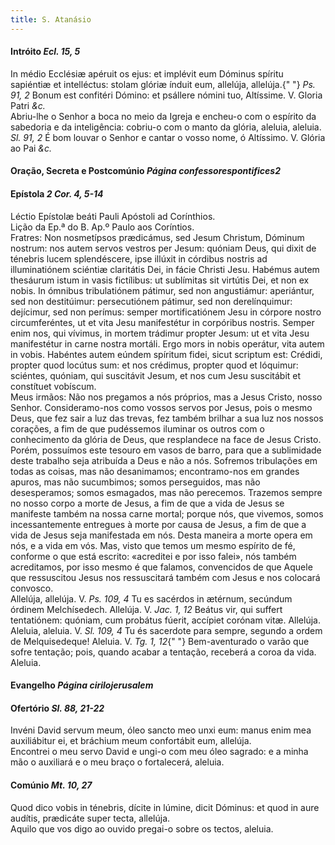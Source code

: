```yaml
---
title: S. Atanásio
---
```


<h4 class="text-center">
  Intróito <em>Ecl. 15, 5</em>
</h4>
<div class="container-fluid">
  <div class="row">
    <div class="col-6 dropcaps text-justify">
      In médio Ecclésiæ apéruit os ejus: et implévit eum Dóminus spíritu
      sapiéntiæ et intelléctus: stolam glóriæ índuit eum, allelúja, allelúja.{" "}
      <em>Ps. 91, 2</em> Bonum est confitéri Dómino: et psállere nómini tuo,
      Altíssime. V. Gloria Patri <em>&c.</em>
    </div>
    <div class="col-6 dropcaps text-justify">
      Abriu-lhe o Senhor a boca no meio da Igreja e encheu-o com o espírito da
      sabedoria e da inteligência: cobriu-o com o manto da glória, aleluia,
      aleluia. <em>Sl. 91, 2</em> É bom louvar o Senhor e cantar o vosso nome, ó
      Altíssimo. V. Glória ao Pai <em>&c.</em>
    </div>
  </div>
</div>

<h4 class="text-center">
  Oração, Secreta e Postcomúnio <em>Página confessorespontifices2</em>
</h4>

<h4 class="text-center">
  Epístola <em>2 Cor. 4, 5-14</em>
</h4>
<div class="container-fluid">
  <div class="row">
    <div class="col-6 text-justify">
      Léctio Epístolæ beáti Pauli Apóstoli ad Corínthios.
    </div>
    <div class="col-6 text-justify">
      Lição da Ep.ª do B. Ap.º Paulo aos Coríntios.
    </div>
    <div class="col-6 dropcaps text-justify">
      Fratres: Non nosmetípsos prædicámus, sed Jesum Christum, Dóminum nostrum:
      nos autem servos vestros per Jesum: quóniam Deus, qui dixit de ténebris
      lucem splendéscere, ipse illúxit in córdibus nostris ad illuminatiónem
      sciéntiæ claritátis Dei, in fácie Christi Jesu. Habémus autem thesáurum
      istum in vasis fictílibus: ut sublímitas sit virtútis Dei, et non ex
      nobis. In ómnibus tribulatiónem pátimur, sed non angustiámur: aperiántur,
      sed non destitúimur: persecutiónem pátimur, sed non derelínquimur:
      dejícimur, sed non perímus: semper mortificatiónem Jesu in córpore nostro
      circumferéntes, ut et vita Jesu manifestétur in corpóribus nostris. Semper
      enim nos, qui vívimus, in mortem trádimur propter Jesum: ut et vita Jesu
      manifestétur in carne nostra mortáli. Ergo mors in nobis operátur, vita
      autem in vobis. Habéntes autem eúndem spíritum fidei, sicut scriptum est:
      Crédidi, propter quod locútus sum: et nos crédimus, propter quod et
      lóquimur: sciéntes, quóniam, qui suscitávit Jesum, et nos cum Jesu
      suscitábit et constítuet vobíscum.
    </div>
    <div class="col-6 dropcaps text-justify">
      Meus irmãos: Não nos pregamos a nós próprios, mas a Jesus Cristo, nosso
      Senhor. Consideramo-nos como vossos servos por Jesus, pois o mesmo Deus,
      que fez sair a luz das trevas, fez também brilhar a sua luz nos nossos
      corações, a fim de que pudéssemos iluminar os outros com o conhecimento da
      glória de Deus, que resplandece na face de Jesus Cristo. Porém, possuímos
      este tesouro em vasos de barro, para que a sublimidade deste trabalho seja
      atribuída a Deus e não a nós. Sofremos tribulações em todas as coisas, mas
      não desanimamos; encontramo-nos em grandes apuros, mas não sucumbimos;
      somos perseguidos, mas não desesperamos; somos esmagados, mas não
      perecemos. Trazemos sempre no nosso corpo a morte de Jesus, a fim de que a
      vida de Jesus se manifeste também na nossa carne mortal; porque nós, que
      vivemos, somos incessantemente entregues à morte por causa de Jesus, a fim
      de que a vida de Jesus seja manifestada em nós. Desta maneira a morte
      opera em nós, e a vida em vós. Mas, visto que temos um mesmo espírito de
      fé, conforme o que está escrito: «acreditei e por isso falei», nós também
      acreditamos, por isso mesmo é que falamos, convencidos de que Aquele que
      ressuscitou Jesus nos ressuscitará também com Jesus e nos colocará
      convosco.
    </div>
  </div>
</div>

<div class="container-fluid">
  <div class="row">
    <div class="col-6 text-justify">
      Allelúja, allelúja. V. <em>Ps. 109, 4</em> Tu es sacérdos in ætérnum,
      secúndum órdinem Melchísedech. Allelúja. V. <em>Jac. 1, 12</em> Beátus
      vir, qui suffert tentatiónem: quóniam, cum probátus fúerit, accípiet
      corónam vitæ. Allelúja.
    </div>
    <div class="col-6 text-justify">
      Aleluia, aleluia. V. <em>Sl. 109, 4</em> Tu és sacerdote para sempre,
      segundo a ordem de Melquisedeque! Aleluia. V. <em>Tg. 1, 12</em>{" "}
      Bem-aventurado o varão que sofre tentação; pois, quando acabar a tentação,
      receberá a coroa da vida. Aleluia.
    </div>
  </div>
</div>

<h4 class="text-center">
  Evangelho <em>Página cirilojerusalem</em>
</h4>

<h4 class="text-center">
  Ofertório <em>Sl. 88, 21-22</em>
</h4>
<div class="container-fluid">
  <div class="row">
    <div class="col-6 dropcaps text-justify">
      Invéni David servum meum, óleo sancto meo unxi eum: manus enim mea
      auxiliábitur ei, et bráchium meum confortábit eum, allelúja.
    </div>
    <div class="col-6 dropcaps text-justify">
      Encontrei o meu servo David e ungi-o com meu óleo sagrado: e a minha mão o
      auxiliará e o meu braço o fortalecerá, aleluia.
    </div>
  </div>
</div>

<h4 class="text-center">
  Comúnio <em>Mt. 10, 27</em>
</h4>
<div class="container-fluid">
  <div class="row">
    <div class="col-6 dropcaps text-justify">
      Quod dico vobis in ténebris, dícite in lúmine, dicit Dóminus: et quod in
      aure audítis, prædicáte super tecta, allelúja.
    </div>
    <div class="col-6 dropcaps text-justify">
      Aquilo que vos digo ao ouvido pregai-o sobre os tectos, aleluia.
    </div>
  </div>
</div>
